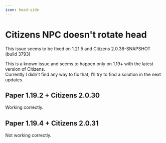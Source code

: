 ```yaml
---
icon: head-side
---
```


# Citizens NPC doesn't rotate head


<Note>
This issue seems to be fixed on 1.21.5 and Citizens 2.0.38-SNAPSHOT (build 3793)
</Note>


This is a known issue and seems to happen only on 1.19+ with the latest version of Citizens.\
Currently I didn't find any way to fix that, I'll try to find a solution in the next updates.

## Paper 1.19.2 + Citizens 2.0.30

Working correctly.


<Card title="YE VU8bw6mA" icon="link" href="https://youtu.be/YE-VU8bw6mA"></Card>


## Paper 1.19.4 + Citizens 2.0.31

Not working correctly.


<Card title="Q7LJ7IuR8Y8" icon="link" href="https://youtu.be/Q7LJ7IuR8Y8"></Card>

